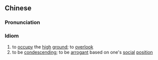 {{also|居高临下}}
==Chinese==
{{zh-forms|s=居高临下|lit=to live high and look down}}

===Pronunciation===
{{zh-pron
|m=jūgāolínxià
|c=geoi1 gou1 lam4 haa6
|cat=cy
}}

===Idiom===
{{zh-idiom}}

# to [[occupy]] the [[high]] [[ground]]; to [[overlook]]
# to be [[condescending]]; to be [[arrogant]] based on one's [[social]] [[position]]